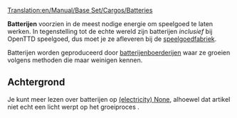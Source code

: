 [[Translation:en/Manual/Base Set/Cargos/Batteries]]

{{nl/Manual/Base Set/Cargos/Vracht|name=Batterijen
|image=en/Manual/Base Set/Cargos/Batteries.png
|geproduceerd=[[nl/Manual/Base Set/Industries/Batterijenboerderij|Batterijenboerderij]]
|geaccepteerd=[[nl/Manual/Base Set/Industries/Speelgoedfabriek|Speelgoedfabriek]]
}}

'''Batterijen''' voorzien in de meest nodige energie om speelgoed te laten werken. In tegenstelling tot de echte wereld zijn batterijen ''inclusief'' bij OpenTTD speelgoed, dus moet je ze afleveren bij de [[nl/Manual/Base Set/Industries/Speelgoedfabriek|speelgoedfabriek]].

Batterijen worden geproduceerd door [[nl/Manual/Base Set/Industries/Batterijenboerderij|batterijenboerderijen]] waar ze groeien volgens methoden die maar weinigen kennen.

==Achtergrond==
Je kunt meer lezen over batterijen op [https://www.wikipedia.org/wiki/Battery (electricity) None], alhoewel dat artikel niet echt een licht werpt op het groeiproces {{en/Emoticon|:D}}.